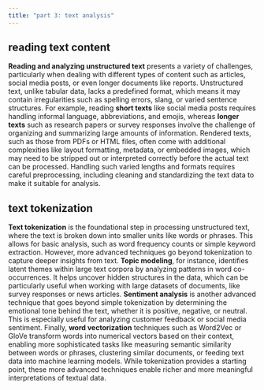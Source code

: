 ```yaml
---
title: "part 3: text analysis"
---
```


## reading text content

**Reading and analyzing unstructured text** presents a variety of challenges, particularly when dealing with different types of content such as articles, social media posts, or even longer documents like reports. Unstructured text, unlike tabular data, lacks a predefined format, which means it may contain irregularities such as spelling errors, slang, or varied sentence structures. For example, reading **short texts** like social media posts requires handling informal language, abbreviations, and emojis, whereas **longer texts** such as research papers or survey responses involve the challenge of organizing and summarizing large amounts of information. Rendered texts, such as those from PDFs or HTML files, often come with additional complexities like layout formatting, metadata, or embedded images, which may need to be stripped out or interpreted correctly before the actual text can be processed. Handling such varied lengths and formats requires careful preprocessing, including cleaning and standardizing the text data to make it suitable for analysis.

## text tokenization

**Text tokenization** is the foundational step in processing unstructured text, where the text is broken down into smaller units like words or phrases. This allows for basic analysis, such as word frequency counts or simple keyword extraction. However, more advanced techniques go beyond tokenization to capture deeper insights from text. **Topic modeling**, for instance, identifies latent themes within large text corpora by analyzing patterns in word co-occurrences. It helps uncover hidden structures in the data, which can be particularly useful when working with large datasets of documents, like survey responses or news articles. **Sentiment analysis** is another advanced technique that goes beyond simple tokenization by determining the emotional tone behind the text, whether it is positive, negative, or neutral. This is especially useful for analyzing customer feedback or social media sentiment. Finally, **word vectorization** techniques such as Word2Vec or GloVe transform words into numerical vectors based on their context, enabling more sophisticated tasks like measuring semantic similarity between words or phrases, clustering similar documents, or feeding text data into machine learning models. While tokenization provides a starting point, these more advanced techniques enable richer and more meaningful interpretations of textual data.

